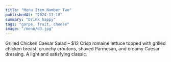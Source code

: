 ```yaml
---
title: "Menu Item Number Two"
publishedAt: "2024-11-18"
summary: "Drink happy"
tags: "garpe, fruit, cheese"
image: "/menu/d3.jpg"
---
```





Grilled Chicken Caesar Salad – $12 Crisp romaine lettuce topped with grilled chicken breast, crunchy croutons, shaved Parmesan, and creamy Caesar dressing. A light and satisfying classic.